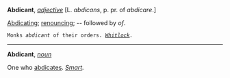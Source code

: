 '''Abdicant''', ''[[adjective (part of speech)|adjective]]'' [L. ''abdicans'', p. pr. of ''abdicare''.]

[[Abdicating]]; [[renouncing]]; -- followed by ''of''.

<code>Monks ''abdicant'' of their orders. ''[[Whitlock (source)|Whitlock]].''</code>
-----
'''Abdicant''', ''[[noun (part of speech)|noun]]''

One who [[abdicates]]. ''[[Smart (source)|Smart]].''